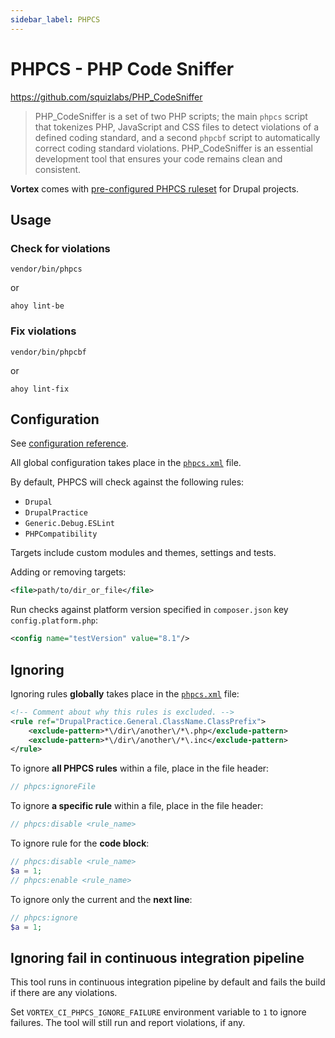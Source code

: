 ```yaml
---
sidebar_label: PHPCS
---
```


# PHPCS - PHP Code Sniffer

https://github.com/squizlabs/PHP_CodeSniffer

> PHP_CodeSniffer is a set of two PHP scripts; the main `phpcs` script that
> tokenizes PHP, JavaScript and CSS files to detect violations of a defined coding
> standard, and a second `phpcbf` script to automatically correct coding standard
> violations. PHP_CodeSniffer is an essential development tool that ensures your
> code remains clean and consistent.

**Vortex** comes with [pre-configured PHPCS ruleset](https://github.com/drevops/vortex/blob/develop/phpcs.xml) for Drupal projects.

## Usage

### Check for violations

```shell
vendor/bin/phpcs
```
or
```shell
ahoy lint-be
```

### Fix violations

```shell
vendor/bin/phpcbf
```
or
```shell
ahoy lint-fix
```

## Configuration

See [configuration reference](https://github.com/squizlabs/PHP_CodeSniffer/wiki/Configuration-Options).

All global configuration takes place in the [`phpcs.xml`](https://github.com/drevops/vortex/blob/develop/phpcs.xml) file.

By default, PHPCS will check against the following rules:

- `Drupal`
- `DrupalPractice`
- `Generic.Debug.ESLint`
- `PHPCompatibility`

Targets include custom modules and themes, settings and tests.

Adding or removing targets:
```xml
<file>path/to/dir_or_file</file>
```

Run checks against platform version specified in `composer.json` key `config.platform.php`:
```xml
<config name="testVersion" value="8.1"/>
```

## Ignoring

Ignoring rules **globally** takes place in the [`phpcs.xml`](https://github.com/drevops/vortex/blob/develop/phpcs.xml) file:
```xml
<!-- Comment about why this rules is excluded. -->
<rule ref="DrupalPractice.General.ClassName.ClassPrefix">
    <exclude-pattern>*\/dir\/another\/*\.php</exclude-pattern>
    <exclude-pattern>*\/dir\/another\/*\.inc</exclude-pattern>
</rule>
```

To ignore **all PHPCS rules** within a file, place in the file header:
```php
// phpcs:ignoreFile
```

To ignore **a specific rule** within a file, place in the file header:
```php
// phpcs:disable <rule_name>
```

To ignore rule for the **code block**:
```php
// phpcs:disable <rule_name>
$a = 1;
// phpcs:enable <rule_name>
```

To ignore only the current and the **next line**:
```php
// phpcs:ignore
$a = 1;
```

## Ignoring fail in continuous integration pipeline

This tool runs in continuous integration pipeline by default and fails the build
if there are any violations.

Set `VORTEX_CI_PHPCS_IGNORE_FAILURE` environment variable to `1` to ignore
failures. The tool will still run and report violations, if any.
